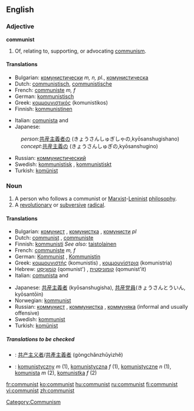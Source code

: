 {{see|Communist}}
==English==

===Adjective===
'''communist'''

# Of, relating to, supporting, or advocating [[communism]].

====Translations====
{{trans-top|communist, adjective}}
*Bulgarian: [[комунистически]] ''m, n, pl.'', [[комунистическа]] {{f}}
*Dutch: [[communistisch]], [[communistische]]
*French: [[communiste]] ''m, f''
*German: [[kommunistisch]]
*Greek: [[κομμουνιστικός]] (komunistikos) {{m}}
*Finnish: [[kommunistinen]]
{{trans-mid}}
*Italian: [[comunista]] {{m}} and {{f}}
*Japanese:
:''person'':[[共産主義者]]の (きょうさんしゅぎしゃの,kyōsanshugishano)
:''concept'':[[共産主義]]の (きょうさんしゅぎの,kyōsanshugino)
*Russian: [[коммунистический]]
*Swedish: [[kommunistisk]] {{c}}, [[kommunistiskt]] {{n}}
*Turkish: [[komünist]]
{{trans-bottom}}

===Noun===
{{en-noun}}

# A person who follows a communist or [[Marxist]]-[[Leninist]] [[philosophy]].
# A [[revolutionary]] or [[subversive]] [[radical]].

====Translations====

{{trans-top|person who follows a communist or Marxist-Leninist philosophy}}
*Bulgarian: [[комунист]] {{m}}, [[комунистка]] {{f}}, [[комунисти]] ''pl''
*Dutch: [[communist]] {{m}}, [[communiste]] {{f}}
*Finnish: [[kommunisti]] ''See also:'' [[taistolainen]]
*French: [[communiste]] ''m, f''
*German: [[Kommunist]] {{m}}, [[Kommunistin]] {{f}}
*Greek: [[κομμουνιστής]] (komunistis) {{m}}, [[κομμουνίστρια]] (komunistria) {{f}}
*Hebrew: [[קומוניסט|קוֹמוּנִיסְט]] (qomunist') {{m}}, [[קומוניסטית]] (qomunist'it) {{f}}
*Italian: [[comunista]] {{m}} and {{f}}
{{trans-mid}}
*Japanese: [[共産主義者]] (kyōsanshugisha), [[共産党員]](きょうさんとういん, kyōsantōin)
*Norwegian: [[kommunist]] {{m}}
*Russian: [[коммунист]] {{m}}, [[коммунистка]] {{f}}, [[коммуняка]] {{m}} (informal and usually offensive)
*Swedish: [[kommunist]] {{c}}
*Turkish: [[komünist]]
{{trans-bottom}}

{{trans-top|revolutionary or subversive radical}}
{{trans-mid}}
{{trans-bottom}}

=====Translations to be checked=====
<!--Remove this section once all of the translations below have been moved into the tables above.-->
{{checktrans}}

*{{ttbc|Chinese}}: [[共产主义者]]/[[共產主義者]] (gòngchǎnzhǔyìzhě)
*{{ttbc|Polish}}: [[komunistyczny]] ''m'' (1), [[komunistyczna]] ''f'' (1), [[komunistyczne]] ''n'' (1), [[komunista]] ''m'' (2), [[komunistka]] ''f'' (2)

[[Category:Communism]]

[[fr:communist]]
[[ko:communist]]
[[hu:communist]]
[[ru:communist]]
[[fi:communist]]
[[vi:communist]]
[[zh:communist]]